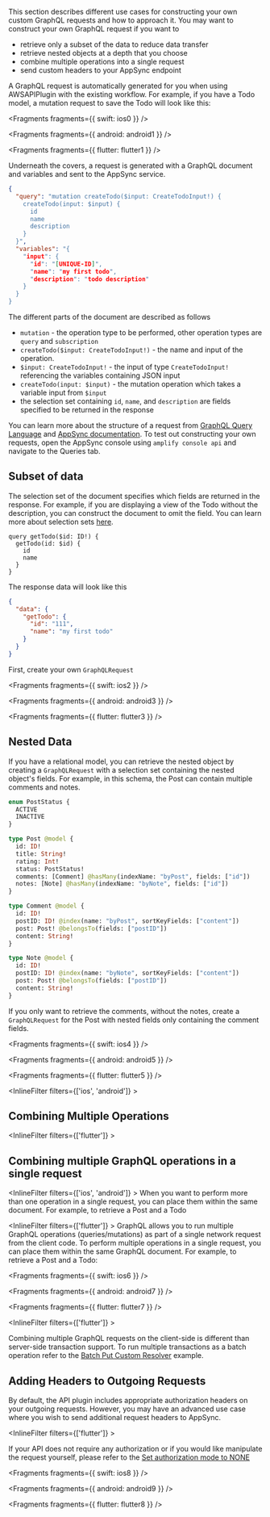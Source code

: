 This section describes different use cases for constructing your own custom GraphQL requests and how to approach it. You may want to construct your own GraphQL request if you want to

- retrieve only a subset of the data to reduce data transfer
- retrieve nested objects at a depth that you choose
- combine multiple operations into a single request
- send custom headers to your AppSync endpoint

A GraphQL request is automatically generated for you when using AWSAPIPlugin with the existing workflow. For example, if you have a Todo model, a mutation request to save the Todo will look like this:


<Fragments fragments={{ swift: ios0 }} />


<Fragments fragments={{ android: android1 }} />


<Fragments fragments={{ flutter: flutter1 }} />

Underneath the covers, a request is generated with a GraphQL document and variables and sent to the AppSync service.

```json
{
  "query": "mutation createTodo($input: CreateTodoInput!) {
    createTodo(input: $input) {
      id
      name
      description
    }
  }",
  "variables": "{
    "input": {
      "id": "[UNIQUE-ID]",
      "name": "my first todo",
      "description": "todo description"
    }
  }
}
```

The different parts of the document are described as follows

- `mutation` - the operation type to be performed, other operation types are `query` and `subscription`
- `createTodo($input: CreateTodoInput!)` - the name and input of the operation.
- `$input: CreateTodoInput!` - the input of type `CreateTodoInput!` referencing the variables containing JSON input
- `createTodo(input: $input)` - the mutation operation which takes a variable input from `$input`
- the selection set containing `id`, `name`, and `description` are fields specified to be returned in the response

You can learn more about the structure of a request from [GraphQL Query Language](https://graphql.org/learn/) and [AppSync documentation](https://docs.aws.amazon.com/appsync/latest/devguide/graphql-overview.html). To test out constructing your own requests, open the AppSync console using `amplify console api` and navigate to the Queries tab.

## Subset of data

The selection set of the document specifies which fields are returned in the response. For example, if you are displaying a view of the Todo without the description, you can construct the document to omit the field. You can learn more about selection sets [here](https://spec.graphql.org/draft/#sec-Selection-Sets).

```
query getTodo($id: ID!) {
  getTodo(id: $id) {
    id
    name
  }
}
```

The response data will look like this

```json
{
  "data": {
    "getTodo": {
      "id": "111",
      "name": "my first todo"
    }
  }
}
```

First, create your own `GraphQLRequest`


<Fragments fragments={{ swift: ios2 }} />


<Fragments fragments={{ android: android3 }} />


<Fragments fragments={{ flutter: flutter3 }} />

## Nested Data

If you have a relational model, you can retrieve the nested object by creating a `GraphQLRequest` with a selection set containing the nested object's fields. For example, in this schema, the Post can contain multiple comments and notes.

```graphql
enum PostStatus {
  ACTIVE
  INACTIVE
}

type Post @model {
  id: ID!
  title: String!
  rating: Int!
  status: PostStatus!
  comments: [Comment] @hasMany(indexName: "byPost", fields: ["id"])
  notes: [Note] @hasMany(indexName: "byNote", fields: ["id"])
}

type Comment @model {
  id: ID!
  postID: ID! @index(name: "byPost", sortKeyFields: ["content"])
  post: Post! @belongsTo(fields: ["postID"])
  content: String!
}

type Note @model {
  id: ID!
  postID: ID! @index(name: "byNote", sortKeyFields: ["content"])
  post: Post! @belongsTo(fields: ["postID"])
  content: String!
}
```

If you only want to retrieve the comments, without the notes, create a `GraphQLRequest` for the Post with nested fields only containing the comment fields.


<Fragments fragments={{ swift: ios4 }} />


<Fragments fragments={{ android: android5 }} />


<Fragments fragments={{ flutter: flutter5 }} />

<InlineFilter filters={['ios', 'android']} >
## Combining Multiple Operations
</InlineFilter>

<InlineFilter filters={['flutter']} >
## Combining multiple GraphQL operations in a single request
</InlineFilter>

<InlineFilter filters={['ios', 'android']} >
When you want to perform more than one operation in a single request, you can place them within the same document. For example, to retrieve a Post and a Todo
</InlineFilter>

<InlineFilter filters={['flutter']} >
GraphQL allows you to run multiple GraphQL operations (queries/mutations) as part of a single network request from the client code. To perform multiple operations in a single request, you can place them within the same GraphQL document. For example, to retrieve a Post and a Todo:
</InlineFilter>


<Fragments fragments={{ swift: ios6 }} />


<Fragments fragments={{ android: android7 }} />


<Fragments fragments={{ flutter: flutter7 }} />

<InlineFilter filters={['flutter']} >
<Callout>

Combining multiple GraphQL requests on the client-side is different than server-side transaction support. To run multiple transactions as a batch operation refer to the [Batch Put Custom Resolver](/gen1/[platform]/build-a-backend/graphqlapi/best-practice/batch-put-custom-resolver/) example.

</Callout>
</InlineFilter>

## Adding Headers to Outgoing Requests

By default, the API plugin includes appropriate authorization headers on your outgoing requests. However, you may have an advanced use case where you wish to send additional request headers to AppSync.

<InlineFilter filters={['flutter']} >
<Callout>

If your API does not require any authorization or if you would like manipulate the request yourself, please refer to the [Set authorization mode to NONE](/gen1/[platform]/build-a-backend/graphqlapi/customize-authz-modes/#none)

</Callout>
</InlineFilter>


<Fragments fragments={{ swift: ios8 }} />


<Fragments fragments={{ android: android9 }} />


<Fragments fragments={{ flutter: flutter8 }} />
